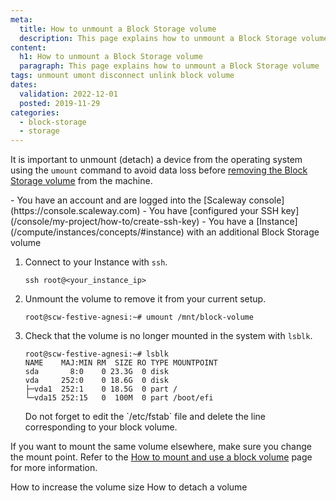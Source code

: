 ```yaml
---
meta:
  title: How to unmount a Block Storage volume
  description: This page explains how to unmount a Block Storage volume
content:
  h1: How to unmount a Block Storage volume
  paragraph: This page explains how to unmount a Block Storage volume
tags: unmount umont disconnect unlink block volume
dates:
  validation: 2022-12-01
  posted: 2019-11-29
categories:
  - block-storage
  - storage
---
```


It is important to unmount (detach) a device from the operating system using the `umount` command to avoid data loss before [removing the Block Storage volume](/storage/block/how-to/detach-a-volume/) from the machine. 

<Macro id="iam-requirements" />
 
<Message type="requirement">
  - You have an account and are logged into the [Scaleway console](https://console.scaleway.com) 
  - You have [configured your SSH key](/console/my-project/how-to/create-ssh-key)
  - You have a [Instance](/compute/instances/concepts/#instance) with an additional Block Storage volume
</Message>

1. Connect to your Instance with `ssh`.
    ```
    ssh root@<your_instance_ip>
    ```
2. Unmount the volume to remove it from your current setup.
    ```
    root@scw-festive-agnesi:~# umount /mnt/block-volume
    ```
3.  Check that the volume is no longer mounted in the system with `lsblk`.
    ```
    root@scw-festive-agnesi:~# lsblk
    NAME    MAJ:MIN RM  SIZE RO TYPE MOUNTPOINT
    sda       8:0    0 23.3G  0 disk
    vda     252:0    0 18.6G  0 disk
    ├─vda1  252:1    0 18.5G  0 part /
    └─vda15 252:15   0  100M  0 part /boot/efi
    ```
    <Message type="important">
      Do not forget to edit the `/etc/fstab` file and delete the line corresponding to your block volume.
    </Message>

If you want to mount the same volume elsewhere, make sure you change the mount point.
Refer to the [How to mount and use a block volume](/storage/block/how-to/mount-and-use-volume/) page for more information.


<Navigation title="See Also">
  <PreviousButton to="/storage/block/how-to/increase-block-volume/">How to increase the volume size</PreviousButton>
  <NextButton to="/storage/block/how-to/detach-a-volume/">How to detach a volume</NextButton>
</Navigation>

